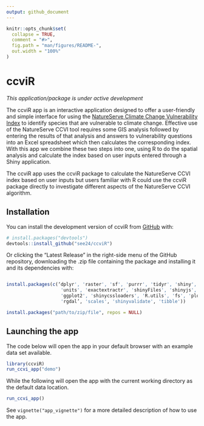 ```yaml
---
output: github_document
---
```


<!-- README.md is generated from README.Rmd. Please edit that file -->

```r
knitr::opts_chunk$set(
  collapse = TRUE,
  comment = "#>",
  fig.path = "man/figures/README-",
  out.width = "100%"
)
```

# ccviR

<!-- badges: start -->
<!-- badges: end -->

*This application/package is under active development*

The ccviR app is an interactive application designed to offer a user-friendly and simple interface for using the [NatureServe Climate Change Vulnerability Index](https://www.natureserve.org/conservation-tools/climate-change-vulnerability-index) to identify species that are vulnerable to climate change. Effective use of the NatureServe CCVI tool requires some GIS analysis followed by entering the results of that analysis and answers to vulnerability questions into an Excel spreadsheet which then calculates the corresponding index. With this app we combine these two steps into one, using R to do the spatial analysis and calculate the index based on user inputs entered through a Shiny application. 

The ccviR app uses the ccviR package to calculate the NatureServe CCVI index based on user inputs but users familiar with R could use the ccviR package directly to investigate different aspects of the NatureServe CCVI algorithm. 

## Installation

You can install the development version of ccviR from [GitHub](https://github.com/) with:

``` r
# install.packages("devtools")
devtools::install_github("see24/ccviR")
```
Or clicking the "Latest Release" in the right-side menu of the GitHub repository, downloading the .zip file containing the package and installing it and its dependencies with:
```r

install.packages(c(‘dplyr', 'raster', 'sf', 'purrr', 'tidyr', 'shiny', 'stringr',
                    'units', 'exactextractr', 'shinyFiles', 'shinyjs', 'tmap', 
                    'ggplot2', 'shinycssloaders', 'R.utils', 'fs', 'plotly',
                    'rgdal’, 'scales', 'shinyvalidate', 'tibble'))

install.packages("path/to/zip/file", repos = NULL)

```


## Launching the app

The code below will open the app in your default browser with an example data set available. 

```r 
library(ccviR)
run_ccvi_app("demo")
```
While the following will open the app with the current working directory as the default data location.

```r 
run_ccvi_app()
```

See `vignette("app_vignette")` for a more detailed description of how to use the app.
